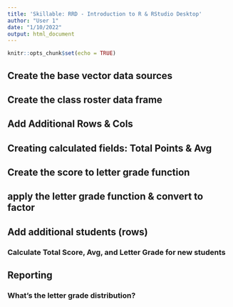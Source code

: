 ```yaml
---
title: 'Skillable: RRD - Introduction to R & RStudio Desktop'
author: "User 1"
date: "1/10/2022"
output: html_document
---
```


```r
knitr::opts_chunk$set(echo = TRUE)
```

## Create the base vector data sources


## Create the class roster data frame


## Add Additional Rows & Cols


## Creating calculated fields: Total Points & Avg


## Create the score to letter grade function


## apply the letter grade function & convert to factor

## Add additional students (rows)

### Calculate Total Score, Avg, and Letter Grade for new students

## Reporting

### What's the letter grade distribution?






